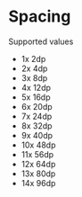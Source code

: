 
<Meta title='Design/Layout/Spacing' />

# Spacing

Supported values

- 1x 2dp
- 2x 4dp
- 3x 8dp
- 4x 12dp
- 5x 16dp
- 6x 20dp
- 7x 24dp
- 8x 32dp
- 9x 40dp
- 10x 48dp
- 11x 56dp
- 12x 64dp
- 13x 80dp
- 14x 96dp
